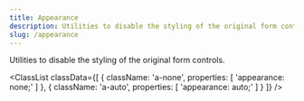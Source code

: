 ```yaml
---
title: Appearance
description: Utilities to disable the styling of the original form controls.
slug: /appearance
---
```



Utilities to disable the styling of the original form controls.

<ClassList
  classData={[
    {
      className: 'a-none',
      properties: [
        'appearance: none;'
      ]
    },
    {
      className: 'a-auto',
      properties: [
        'appearance: auto;'
      ]
    }
  ]}
/>